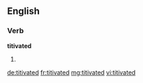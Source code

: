 ==English==

===Verb===
'''titivated'''

# {{en-past of|titivate}}

[[de:titivated]]
[[fr:titivated]]
[[mg:titivated]]
[[vi:titivated]]